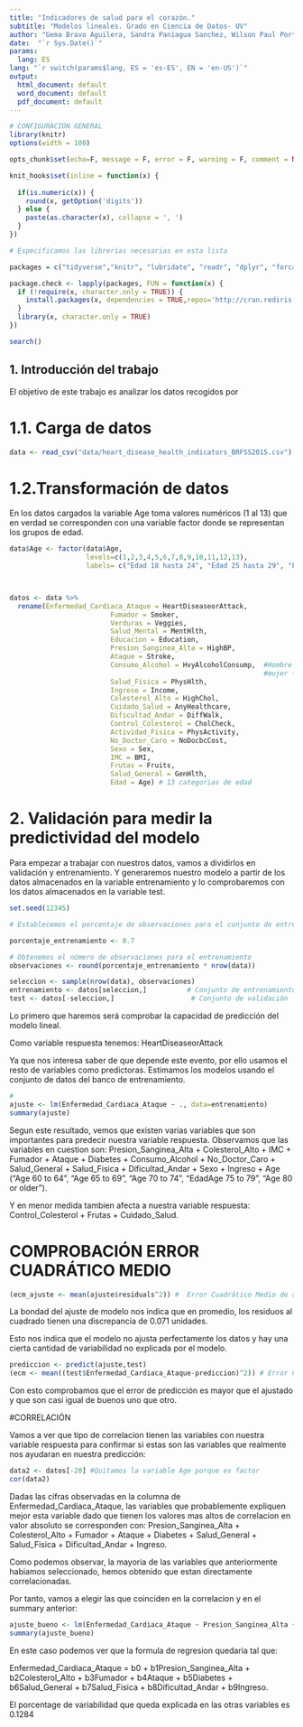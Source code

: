 ```yaml
---
title: "Indicadores de salud para el corazón."
subtitle: "Modelos lineales. Grado en Ciencia de Datos- UV"
author: "Gema Bravo Aguilera, Sandra Paniagua Sanchez, Wilson Paul Portillo Barriga."
date:  "`r Sys.Date()`"  
params:
  lang: ES
lang: "`r switch(params$lang, ES = 'es-ES', EN = 'en-US')`"
output:
  html_document: default
  word_document: default
  pdf_document: default
---
```



```r
# CONFIGURACIÓN GENERAL
library(knitr)
options(width = 100)

opts_chunk$set(echo=F, message = F, error = F, warning = F, comment = NA, fig.align = 'center', dpi = 200, tidy = F, cache.path = '.cache/', fig.path = './figura/')

knit_hooks$set(inline = function(x) {
  
  if(is.numeric(x)) {
    round(x, getOption('digits'))
  } else {
    paste(as.character(x), collapse = ', ')
  }
})

```

```r

# Especificamos las librerías necesarias en esta lista

packages = c("tidyverse","knitr", "lubridate", "readr", "dplyr", "forcats", "lubridate", "magrittr", "stringr", "tibble", "tidyr", "datasets", "RColorBrewer","nycflights13", "base", "datasets", "ggplot2", "plotly", "highcharter")

package.check <- lapply(packages, FUN = function(x) {
  if (!require(x, character.only = TRUE)) {
    install.packages(x, dependencies = TRUE,repos='http://cran.rediris.es')
  }
  library(x, character.only = TRUE)
})

search()

```

\bigskip

\bigskip

\noindent\makebox[\linewidth]{\rule{\textwidth}{0.4pt}}

\bigskip

\tableofcontents

\bigskip

\noindent\makebox[\linewidth]{\rule{\textwidth}{0.4pt}}


\newpage



## 1. Introducción del trabajo

El objetivo de este trabajo es analizar los datos recogidos por 





# 1.1. Carga de datos

```r

data <- read_csv("data/heart_disease_health_indicators_BRFSS2015.csv")


```


# 1.2.Transformación de datos

En los datos cargados la variable Age toma valores numéricos (1 al 13) que en
verdad se corresponden con una variable factor donde se representan los grupos 
de edad. 

```r

data$Age <- factor(data$Age,                                   
                   levels=c(1,2,3,4,5,6,7,8,9,10,11,12,13),
                   labels= c("Edad 18 hasta 24", "Edad 25 hasta 29", "Edad 30 hasta 34", "Edad 35 hasta 39", "Edad 40 hasta 44", "Edad 45 hasta 49", "Edad 50 hasta 54", "Edad 55 hasta 59", "Edad 60 hasta 64", "Edad 65 hasta 69", "Edad 70 hasta 74", "Edad 75 hasta 79", "Edad 80 o mas"))



datos <- data %>% 
  rename(Enfermedad_Cardiaca_Ataque = HeartDiseaseorAttack,
                         Fumador = Smoker,
                         Verduras = Veggies,
                         Salud_Mental = MentHlth,
                         Educacion = Education,
                         Presion_Sanginea_Alta = HighBP,
                         Ataque = Stroke,
                         Consumo_Alcohol = HvyAlcoholConsump,  #Hombre + 14 bebidas alcholicas/semana
                                                               #mujer + 7 bebidas alcholicas/semana
                         Salud_Fisica = PhysHlth,
                         Ingreso = Income,
                         Colesterol_Alto = HighChol,
                         Cuidado_Salud = AnyHealthcare,
                         Dificultad_Andar = DiffWalk,
                         Control_Colesterol = CholCheck,
                         Actividad_Fisica = PhysActivity,
                         No_Doctor_Caro = NoDocbcCost,
                         Sexo = Sex,
                         IMC = BMI,
                         Frutas = Fruits,
                         Salud_General = GenHlth,
                         Edad = Age) # 13 categorias de edad

```



# 2. Validación para medir la predictividad del modelo

Para empezar a trabajar con nuestros datos, vamos a dividirlos en validación y entrenamiento. Y generaremos nuestro modelo a partir de los datos almacenados en la variable entrenamiento y lo comprobaremos con los datos almacenados en la variable test.

```r

set.seed(12345)

# Establecemos el porcentaje de observaciones para el conjunto de entrenamiento y prueba

porcentaje_entrenamiento <- 0.7

# Obtenemos el número de observaciones para el entrenamiento
observaciones <- round(porcentaje_entrenamiento * nrow(data)) 

seleccion <- sample(nrow(data), observaciones)
entrenamiento <- datos[seleccion,]          # Conjunto de entrenamiento
test <- datos[-seleccion,]                   # Conjunto de validación
```

Lo primero que haremos será comprobar la capacidad de predicción del 
modelo lineal.

Como variable respuesta tenemos: HeartDiseaseorAttack

Ya que nos interesa saber de que depende este evento, por ello usamos 
el resto de variables como predictoras. Estimamos los modelos usando el conjunto de datos del banco de entrenamiento.


```r
#
ajuste <- lm(Enfermedad_Cardiaca_Ataque ~ ., data=entrenamiento)
summary(ajuste)
```


Segun este resultado, vemos que existen varias variables que son importantes para predecir nuestra variable respuesta. Observamos que las variables en cuestion son: Presion_Sanginea_Alta + Colesterol_Alto + IMC + Fumador + Ataque + Diabetes + Consumo_Alcohol + No_Doctor_Caro + Salud_General + Salud_Fisica + Dificultad_Andar + Sexo + Ingreso + Age ("Age 60 to 64", "Age 65 to 69", "Age 70 to 74", "EdadAge 75 to 79", "Age 80 or older").

Y en menor medida tambien afecta a nuestra variable respuesta: Control_Colesterol + Frutas + Cuidado_Salud.

# COMPROBACIÓN ERROR CUADRÁTICO MEDIO


```r
(ecm_ajuste <- mean(ajuste$residuals^2)) #  Error Cuadrático Medio de ajuste

```

La bondad del ajuste de modelo nos  indica que en promedio, los  residuos al 
cuadrado tienen una  discrepancia de 0.071 unidades.

Esto nos indica que el modelo no  ajusta perfectamente los datos y hay una
cierta cantidad de variabilidad no explicada por el modelo.

```r
prediccion <- predict(ajuste,test)
(ecm <- mean((test$Enfermedad_Cardiaca_Ataque-prediccion)^2)) # Error Cuadrático Medio de predicción
```
Con esto comprobamos que el error de predicción es mayor que el ajustado y que
son casi igual de buenos uno que otro.

#CORRELACIÓN 

Vamos a ver que tipo de correlacion tienen las variables con nuestra variable respuesta para confirmar si estas son las variables que realmente nos ayudaran en nuestra predicción:
```r
data2 <- datos[-20] #Quitamos la variable Age porque es factor
cor(data2)
```
Dadas las cifras observadas en la columna de Enfermedad_Cardiaca_Ataque, las variables que probablemente expliquen mejor esta variable dado que tienen los valores mas altos de correlacion en valor absoluto se corresponden con: Presion_Sanginea_Alta + Colesterol_Alto +  Fumador + Ataque + Diabetes + Salud_General + Salud_Fisica + Dificultad_Andar +  Ingreso.

Como podemos observar, la mayoria de las variables que anteriormente habiamos seleccionado, hemos obtenido que estan directamente correlacionadas. 

Por tanto, vamos a elegir las que coinciden en la correlacion y en el summary anterior:

```r
ajuste_bueno <- lm(Enfermedad_Cardiaca_Ataque ~ Presion_Sanginea_Alta + Colesterol_Alto +  Fumador + Ataque + Diabetes + Salud_General + Salud_Fisica + Dificultad_Andar +  Ingreso, data=entrenamiento)
summary(ajuste_bueno)
```
En este caso podemos ver que la formula de regresion quedaria tal que:

Enfermedad_Cardiaca_Ataque = b0 + b1Presion_Sanginea_Alta + b2Colesterol_Alto + b3Fumador + b4Ataque + b5Diabetes + b6Salud_General + b7Salud_Fisica + b8Dificultad_Andar + b9Ingreso.


El porcentage de variabilidad que queda explicada en las otras variables es 0.1284 

